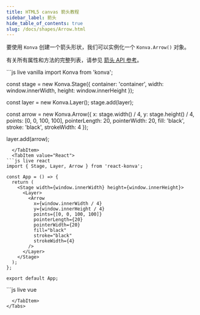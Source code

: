 ```yaml
---
title: HTML5 canvas 箭头教程
sidebar_label: 箭头
hide_table_of_contents: true
slug: /docs/shapes/Arrow.html
---
```


要使用 `Konva` 创建一个箭头形状，我们可以实例化一个 `Konva.Arrow()` 对象。

有关所有属性和方法的完整列表，请参见 [箭头 API 参考](/api/Konva.Arrow.html)。


<Tabs>
  <TabItem value="Vanilla" default>
```js live vanilla
import Konva from 'konva';

const stage = new Konva.Stage({
  container: 'container',
  width: window.innerWidth,
  height: window.innerHeight
});

const layer = new Konva.Layer();
stage.add(layer);

const arrow = new Konva.Arrow({
  x: stage.width() / 4,
  y: stage.height() / 4,
  points: [0, 0, 100, 100],
  pointerLength: 20,
  pointerWidth: 20,
  fill: 'black',
  stroke: 'black',
  strokeWidth: 4
});

layer.add(arrow);
```
  </TabItem>
  <TabItem value="React">
```js live react
import { Stage, Layer, Arrow } from 'react-konva';

const App = () => {
  return (
    <Stage width={window.innerWidth} height={window.innerHeight}>
      <Layer>
        <Arrow
          x={window.innerWidth / 4}
          y={window.innerHeight / 4}
          points={[0, 0, 100, 100]}
          pointerLength={20}
          pointerWidth={20}
          fill="black"
          stroke="black"
          strokeWidth={4}
        />
      </Layer>
    </Stage>
  );
};

export default App;
```
  </TabItem>
  <TabItem value="Vue">
```js live vue
<template>
  <v-stage :config="stageSize">
    <v-layer>
      <v-arrow :config="arrowConfig" />
    </v-layer>
  </v-stage>
</template>

<script setup>
const stageSize = {
  width: window.innerWidth,
  height: window.innerHeight
};

const arrowConfig = {
  x: window.innerWidth / 4,
  y: window.innerHeight / 4,
  points: [0, 0, 100, 100],
  pointerLength: 20,
  pointerWidth: 20,
  fill: 'black',
  stroke: 'black',
  strokeWidth: 4
};
</script>
```
  </TabItem>
</Tabs>